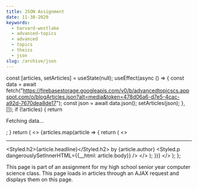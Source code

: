 ```yaml
---
title: JSON Assignment
date: 11-30-2020
keywords:
  - harvard-westlake
  - advanced-topics
  - advanced
  - topics
  - theiss
  - json
slug: /archive/json
---
```



  const [articles, setArticles] = useState(null);
  useEffect(async () => {
    const data = await fetch("https://firebasestorage.googleapis.com/v0/b/advancedtopicscs.appspot.com/o/blogArticles.json?alt=media&token=478d06a6-d7e5-4cac-a92d-7670dea8de17");
    const json = await data.json();
    setArticles(json);
  }, []);
  if (!articles) {
    return <p>Fetching data...</p>;
  }
  return (
    <>
    {articles.map(article => {
      return (
        <>
          <hr />
          <Styled.h2>{article.headline}</Styled.h2>
          <span>by {article.author}</span>
          <Styled.p dangerouslySetInnerHTML={{__html: article.body}} />
        </>
      );
    })}
    </>
  );
};

This page is part of an assignment for my high school senior year computer science class. This page loads in articles through an AJAX request and displays them on this page.

<JSONView />
